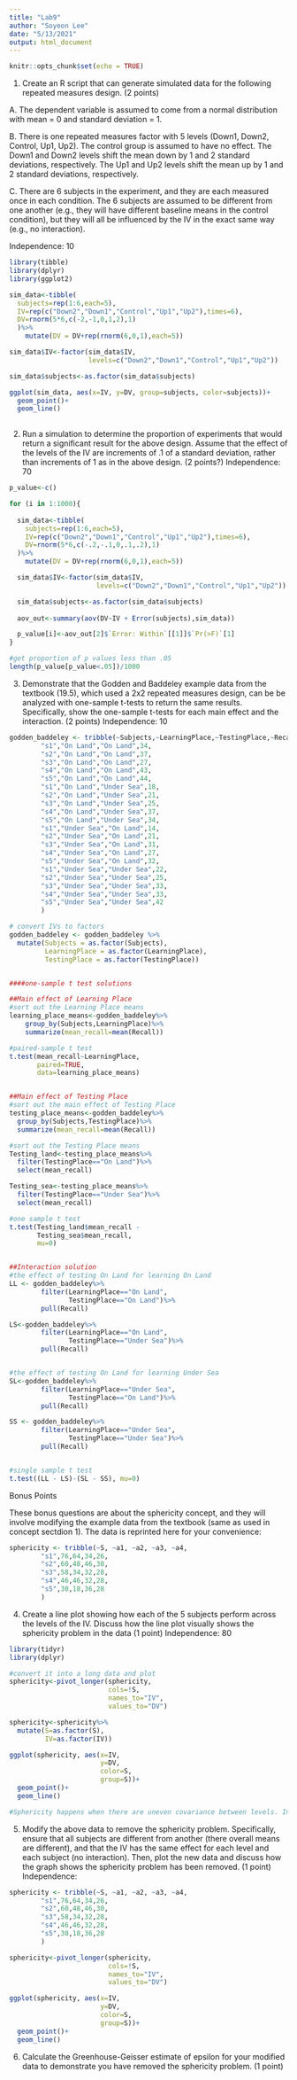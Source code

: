 ```yaml
---
title: "Lab9"
author: "Soyeon Lee"
date: "5/13/2021"
output: html_document
---
```


```r
knitr::opts_chunk$set(echo = TRUE)
```

1. Create an R script that can generate simulated data for the following repeated measures design. (2 points)

A. The dependent variable is assumed to come from a normal distribution with mean = 0 and standard deviation = 1.

B. There is one repeated measures factor with 5 levels (Down1, Down2, Control, Up1, Up2). The control group is assumed to have no effect. The Down1 and Down2 levels shift the mean down by 1 and 2 standard deviations, respectively. The Up1 and Up2 levels shift the mean up by 1 and 2 standard deviations, respectively.

C. There are 6 subjects in the experiment, and they are each measured once in each condition. The 6 subjects are assumed to be different from one another (e.g., they will have different baseline means in the control condition), but they will all be influenced by the IV in the exact same way (e.g., no interaction).

Independence: 10
```r
library(tibble)
library(dplyr)
library(ggplot2)

sim_data<-tibble(
  subjects=rep(1:6,each=5),
  IV=rep(c("Down2","Down1","Control","Up1","Up2"),times=6),
  DV=rnorm(5*6,c(-2,-1,0,1,2),1)
  )%>%
    mutate(DV = DV+rep(rnorm(6,0,1),each=5))

sim_data$IV<-factor(sim_data$IV,
                    levels=c("Down2","Down1","Control","Up1","Up2"))

sim_data$subjects<-as.factor(sim_data$subjects)

ggplot(sim_data, aes(x=IV, y=DV, group=subjects, color=subjects))+
  geom_point()+
  geom_line()
                 
```

2. Run a simulation to determine the proportion of experiments that would return a significant result for the above design. Assume that the effect of the levels of the IV are increments of .1 of a standard deviation, rather than increments of 1 as in the above design. (2 points?)
Independence: 70
```r
p_value<-c()

for (i in 1:1000){
  
  sim_data<-tibble(
    subjects=rep(1:6,each=5),
    IV=rep(c("Down2","Down1","Control","Up1","Up2"),times=6),
    DV=rnorm(5*6,c(-.2,-.1,0,.1,.2),1)
  )%>%
    mutate(DV = DV+rep(rnorm(6,0,1),each=5))

  sim_data$IV<-factor(sim_data$IV,
                      levels=c("Down2","Down1","Control","Up1","Up2"))

  sim_data$subjects<-as.factor(sim_data$subjects)
  
  aov_out<-summary(aov(DV~IV + Error(subjects),sim_data))

  p_value[i]<-aov_out[2]$`Error: Within`[[1]]$`Pr(>F)`[1] 
}

#get proportion of p values less than .05
length(p_value[p_value<.05])/1000
```

3. Demonstrate that the Godden and Baddeley example data from the textbook (19.5), which used a 2x2 repeated measures design, can be be analyzed with one-sample t-tests to return the same results. Specifically, show the one-sample t-tests for each main effect and the interaction. (2 points)
Independence: 10
```r
godden_baddeley <- tribble(~Subjects,~LearningPlace,~TestingPlace,~Recall,
        "s1","On Land","On Land",34,
        "s2","On Land","On Land",37,
        "s3","On Land","On Land",27,
        "s4","On Land","On Land",43,
        "s5","On Land","On Land",44,
        "s1","On Land","Under Sea",18,
        "s2","On Land","Under Sea",21,
        "s3","On Land","Under Sea",25,
        "s4","On Land","Under Sea",37,
        "s5","On Land","Under Sea",34,
        "s1","Under Sea","On Land",14,
        "s2","Under Sea","On Land",21,
        "s3","Under Sea","On Land",31,
        "s4","Under Sea","On Land",27,
        "s5","Under Sea","On Land",32,
        "s1","Under Sea","Under Sea",22,
        "s2","Under Sea","Under Sea",25,
        "s3","Under Sea","Under Sea",33,
        "s4","Under Sea","Under Sea",33,
        "s5","Under Sea","Under Sea",42
        )

# convert IVs to factors
godden_baddeley <- godden_baddeley %>%
  mutate(Subjects = as.factor(Subjects),
         LearningPlace = as.factor(LearningPlace),
         TestingPlace = as.factor(TestingPlace))


####one-sample t test solutions

##Main effect of Learning Place
#sort out the Learning Place means
learning_place_means<-godden_baddeley%>%
    group_by(Subjects,LearningPlace)%>%
    summarize(mean_recall=mean(Recall))

#paired-sample t test 
t.test(mean_recall~LearningPlace,
       paired=TRUE,
       data=learning_place_means)


##Main effect of Testing Place 
#sort out the main effect of Testing Place
testing_place_means<-godden_baddeley%>%
  group_by(Subjects,TestingPlace)%>%
  summarize(mean_recall=mean(Recall))

#sort out the Testing Place means
Testing_land<-testing_place_means%>%
  filter(TestingPlace=="On Land")%>%
  select(mean_recall)

Testing_sea<-testing_place_means%>%
  filter(TestingPlace=="Under Sea")%>%
  select(mean_recall)

#one sample t test 
t.test(Testing_land$mean_recall -
       Testing_sea$mean_recall,
       mu=0)


##Interaction solution
#the effect of testing On Land for learning On Land
LL <- godden_baddeley%>%
        filter(LearningPlace=="On Land",
               TestingPlace=="On Land")%>%
        pull(Recall)

LS<-godden_baddeley%>%
        filter(LearningPlace=="On Land",
               TestingPlace=="Under Sea")%>%
        pull(Recall)


#the effect of testing On Land for learning Under Sea
SL<-godden_baddeley%>%
        filter(LearningPlace=="Under Sea",
               TestingPlace=="On Land")%>%
        pull(Recall)

SS <- godden_baddeley%>%
        filter(LearningPlace=="Under Sea",
               TestingPlace=="Under Sea")%>%
        pull(Recall)


#single sample t test 
t.test((LL - LS)-(SL - SS), mu=0)
```

Bonus Points

These bonus questions are about the sphericity concept, and they will involve modifying the example data from the textbook (same as used in concept sectdion 1). The data is reprinted here for your convenience:
```r
sphericity <- tribble(~S, ~a1, ~a2, ~a3, ~a4,
        "s1",76,64,34,26,
        "s2",60,48,46,30,
        "s3",58,34,32,28,
        "s4",46,46,32,28,
        "s5",30,18,36,28
        )
```

4. Create a line plot showing how each of the 5 subjects perform across the levels of the IV. Discuss how the line plot visually shows the sphericity problem in the data (1 point)
Independence: 80
```r
library(tidyr)
library(dplyr)

#convert it into a long data and plot
sphericity<-pivot_longer(sphericity,
                         cols=!S,
                         names_to="IV",
                         values_to="DV")

sphericity<-sphericity%>%
  mutate(S=as.factor(S),
         IV=as.factor(IV))

ggplot(sphericity, aes(x=IV, 
                       y=DV, 
                       color=S,
                       group=S))+
  geom_point()+
  geom_line()

#Sphericity happens when there are uneven covariance between levels. In other words, each subject should should show similar effect across the levels.  Here, we do not see that there is a sphericity as the lines representing the results of each subject are very different--lines cross at different points or not parallel. 
```


5. Modify the above data to remove the sphericity problem. Specifically, ensure that all subjects are different from another (there overall means are different), and that the IV has the same effect for each level and each subject (no interaction). Then, plot the new data and discuss how the graph shows the sphericity problem has been removed. (1 point)
Independence:
```r
sphericity <- tribble(~S, ~a1, ~a2, ~a3, ~a4,
        "s1",76,64,34,26,
        "s2",60,48,46,30,
        "s3",58,34,32,28,
        "s4",46,46,32,28,
        "s5",30,18,36,28
        )

sphericity<-pivot_longer(sphericity,
                         cols=!S,
                         names_to="IV",
                         values_to="DV")

ggplot(sphericity, aes(x=IV, 
                       y=DV, 
                       color=S,
                       group=S))+
  geom_point()+
  geom_line()

```


6. Calculate the Greenhouse-Geisser estimate of epsilon for your modified data to demonstrate you have removed the sphericity problem. (1 point)
